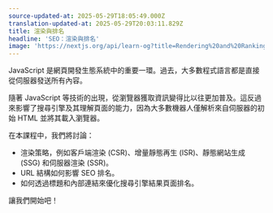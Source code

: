 ```yaml
---
source-updated-at: 2025-05-29T18:05:49.000Z
translation-updated-at: 2025-05-29T20:03:11.829Z
title: 渲染與排名
headline: 'SEO：渲染與排名'
image: 'https://nextjs.org/api/learn-og?title=Rendering%20and%20Ranking&amp;chapter=10'
---
```


JavaScript 是網頁開發生態系統中的重要一環。過去，大多數程式語言都是直接從伺服器發送所有內容。

隨著 JavaScript 等技術的出現，從瀏覽器獲取資訊變得比以往更加普及。這反過來影響了搜尋引擎及其理解頁面的能力，因為大多數機器人僅解析來自伺服器的初始 HTML 並將其載入瀏覽器。

在本課程中，我們將討論：

*   渲染策略，例如客戶端渲染 (CSR)、增量靜態再生 (ISR)、靜態網站生成 (SSG) 和伺服器渲染 (SSR)。
*   URL 結構如何影響 SEO 排名。
*   如何透過標題和內部連結來優化搜尋引擎結果頁面排名。

讓我們開始吧！